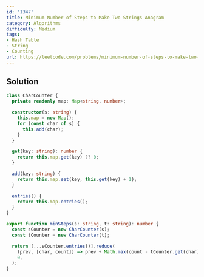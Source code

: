 ```yaml
---
id: '1347'
title: Minimum Number of Steps to Make Two Strings Anagram
category: Algorithms
difficulty: Medium
tags:
- Hash Table
- String
- Counting
url: https://leetcode.com/problems/minimum-number-of-steps-to-make-two-strings-anagram
---
```


## Solution

```typescript filename="solution.ts" copy
class CharCounter {
  private readonly map: Map<string, number>;

  constructor(s: string) {
    this.map = new Map();
    for (const char of s) {
      this.add(char);
    }
  }

  get(key: string): number {
    return this.map.get(key) ?? 0;
  }

  add(key: string) {
    return this.map.set(key, this.get(key) + 1);
  }

  entries() {
    return this.map.entries();
  }
}

export function minSteps(s: string, t: string): number {
  const sCounter = new CharCounter(s);
  const tCounter = new CharCounter(t);

  return [...sCounter.entries()].reduce(
    (prev, [char, count]) => prev + Math.max(count - tCounter.get(char), 0),
    0,
  );
}
```

